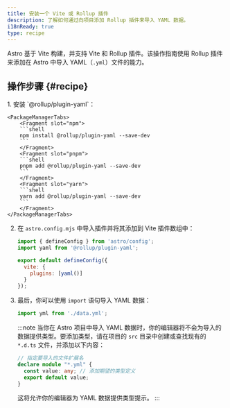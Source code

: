 ```yaml
---
title: 安装一个 Vite 或 Rollup 插件
description: 了解如何通过向项目添加 Rollup 插件来导入 YAML 数据。
i18nReady: true
type: recipe
---
```


Astro 基于 Vite 构建，并支持 Vite 和 Rollup 插件。该操作指南使用 Rollup 插件来添加在 Astro 中导入 YAML（`.yml`）文件的能力。

## 操作步骤 \{#recipe\}

<Steps>
1. 安装 `@rollup/plugin-yaml`：

    <PackageManagerTabs>
        <Fragment slot="npm">
        ```shell
        npm install @rollup/plugin-yaml --save-dev
        ```
        </Fragment>
        <Fragment slot="pnpm">
        ```shell
        pnpm add @rollup/plugin-yaml --save-dev
        ```
        </Fragment>
        <Fragment slot="yarn">
        ```shell
        yarn add @rollup/plugin-yaml --save-dev
        ```
        </Fragment>
    </PackageManagerTabs>

2. 在 `astro.config.mjs` 中导入插件并将其添加到 Vite 插件数组中：

    ```js title="astro.config.mjs" ins={2,5-7}
    import { defineConfig } from 'astro/config';
    import yaml from '@rollup/plugin-yaml';

    export default defineConfig({
      vite: {
        plugins: [yaml()]
      }
    });
    ```

3. 最后，你可以使用 `import` 语句导入 YAML 数据：

    ```js
    import yml from './data.yml';
    ```

    :::note
    当你在 Astro 项目中导入 YAML 数据时，你的编辑器将不会为导入的数据提供类型。要添加类型，请在项目的 `src` 目录中创建或查找现有的 `*.d.ts` 文件，并添加以下内容：
    ```ts title="src/files.d.ts"
    // 指定要导入的文件扩展名
    declare module "*.yml" {
      const value: any; // 添加期望的类型定义
      export default value;
    }
    ```
    这将允许你的编辑器为 YAML 数据提供类型提示。
    :::
</Steps>